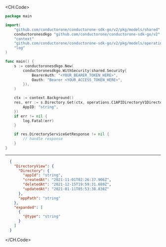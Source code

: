 
<CH.Code>
```go Get.go
package main

import(
	"github.com/conductorone/conductorone-sdk-go/v2/pkg/models/shared"
	conductoronesdkgo "github.com/conductorone/conductorone-sdk-go/v2"
	"context"
	"github.com/conductorone/conductorone-sdk-go/v2/pkg/models/operations"
	"log"
)

func main() {
    s := conductoronesdkgo.New(
        conductoronesdkgo.WithSecurity(shared.Security{
            BearerAuth: "<YOUR_BEARER_TOKEN_HERE>",
            Oauth: "Bearer <YOUR_ACCESS_TOKEN_HERE>",
        }),
    )

    ctx := context.Background()
    res, err := s.Directory.Get(ctx, operations.C1APIDirectoryV1DirectoryServiceGetRequest{
        AppID: "string",
    })
    if err != nil {
        log.Fatal(err)
    }

    if res.DirectoryServiceGetResponse != nil {
        // handle response
    }
}
```
---

```json Example Response
  {
    "DirectoryView": {
      "Directory": {
        "appId": "string",
        "createdAt": "2021-11-01T02:26:37.906Z",
        "deletedAt": "2021-12-15T19:59:31.689Z",
        "updatedAt": "2021-01-11T05:53:38.838Z"
      },
      "appPath": "string"
    },
    "expanded": [
      {
        "@type": "string"
      }
    ]
  }
```
</CH.Code>
